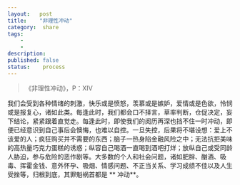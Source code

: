 ```yaml
---
layout:   post
title:    "非理性冲动"
category:  share
tags:     
    -  
    -   
description: 
published: false
status:    process
---
```


> 《非理性冲动》，P：XIV

我们会受到各种情绪的刺激，快乐或是愤怒，羡慕或是嫉妒，爱情或是色欲，怜悯或是报复心，诸如此类。每逢此时，我们都会口不择言，草率判断，仓促决定，妄下结论，紧紧跟着直觉走。每逢此时，即使我们的阅历再深也挡不住一时冲动，即便已经意识到自己事后会懊悔，也难以自控。一旦失控，后果将不堪设想：爱上不该爱的人；疯狂购买并不需要的东西；脑子一热身陷金融风险之中；无法抗拒美味的高热量巧克力蛋糕的诱惑；纵容自己喝酒一直喝到酒吧打烊；放纵自己或受同龄人胁迫，参与危险的恶作剧等。大多数的个人和社会问题，诸如肥胖、酗酒、吸毒、挥霍金钱、意外怀孕、吸烟、情感问题、不正当关系、学习成绩不佳以及人生受挫等，归根到底，其罪魁祸首都是 ** 冲动**。